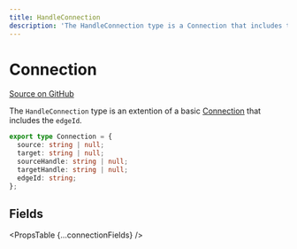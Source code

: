 ```yaml
---
title: HandleConnection
description: 'The HandleConnection type is a Connection that includes the edgeId.'
---
```



# Connection

[Source on GitHub](https://github.com/xyflow/xyflow/blob/v11/packages/core/src/types/general.ts/#L57)

The `HandleConnection` type is an extention of a basic [Connection](/api-reference/types/connection) that includes the `edgeId`.

```ts
export type Connection = {
  source: string | null;
  target: string | null;
  sourceHandle: string | null;
  targetHandle: string | null;
  edgeId: string;
};
```

## Fields

<PropsTable {...connectionFields} />
